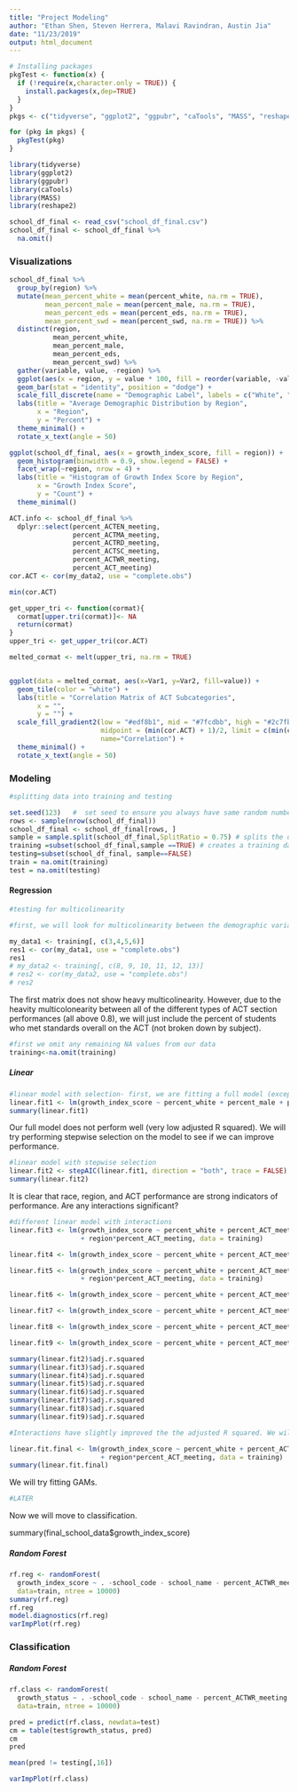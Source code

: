 ```yaml
---
title: "Project Modeling"
author: "Ethan Shen, Steven Herrera, Malavi Ravindran, Austin Jia"
date: "11/23/2019"
output: html_document
---
```


```r
# Installing packages
pkgTest <- function(x) {
  if (!require(x,character.only = TRUE)) {
    install.packages(x,dep=TRUE) 
  }
}
pkgs <- c("tidyverse", "ggplot2", "ggpubr", "caTools", "MASS", "reshape2")

for (pkg in pkgs) {
  pkgTest(pkg)
}
```

```r
library(tidyverse)
library(ggplot2)
library(ggpubr)
library(caTools) 
library(MASS)
library(reshape2)
```

```r
school_df_final <- read_csv("school_df_final.csv")
school_df_final <- school_df_final %>%
  na.omit()
```

### Visualizations

```r
school_df_final %>%
  group_by(region) %>%
  mutate(mean_percent_white = mean(percent_white, na.rm = TRUE),
         mean_percent_male = mean(percent_male, na.rm = TRUE),
         mean_percent_eds = mean(percent_eds, na.rm = TRUE),
         mean_percent_swd = mean(percent_swd, na.rm = TRUE)) %>%
  distinct(region, 
           mean_percent_white,
           mean_percent_male,
           mean_percent_eds,
           mean_percent_swd) %>%
  gather(variable, value, -region) %>%
  ggplot(aes(x = region, y = value * 100, fill = reorder(variable, -value))) + 
  geom_bar(stat = "identity", position = "dodge") + 
  scale_fill_discrete(name = "Demographic Label", labels = c("White", "Male", "EDS", "SWD")) + 
  labs(title = "Average Demographic Distribution by Region", 
       x = "Region", 
       y = "Percent") + 
  theme_minimal() + 
  rotate_x_text(angle = 50)
```

```r
ggplot(school_df_final, aes(x = growth_index_score, fill = region)) + 
  geom_histogram(binwidth = 0.9, show.legend = FALSE) + 
  facet_wrap(~region, nrow = 4) + 
  labs(title = "Histogram of Growth Index Score by Region", 
       x = "Growth Index Score", 
       y = "Count") +
  theme_minimal() 
```

```r
ACT.info <- school_df_final %>%
  dplyr::select(percent_ACTEN_meeting, 
                percent_ACTMA_meeting,
                percent_ACTRD_meeting,
                percent_ACTSC_meeting,
                percent_ACTWR_meeting,
                percent_ACT_meeting)
cor.ACT <- cor(my_data2, use = "complete.obs")

min(cor.ACT)

get_upper_tri <- function(cormat){
  cormat[upper.tri(cormat)]<- NA
  return(cormat)
}
upper_tri <- get_upper_tri(cor.ACT)

melted_cormat <- melt(upper_tri, na.rm = TRUE)


ggplot(data = melted_cormat, aes(x=Var1, y=Var2, fill=value)) + 
  geom_tile(color = "white") + 
  labs(title = "Correlation Matrix of ACT Subcategories", 
       x = "",
       y = "") + 
  scale_fill_gradient2(low = "#edf8b1", mid = "#7fcdbb", high = "#2c7fb8", 
                       midpoint = (min(cor.ACT) + 1)/2, limit = c(min(cor.ACT),1), space = "Lab", 
                       name="Correlation") + 
  theme_minimal() +
  rotate_x_text(angle = 50) 
```


### Modeling 

```r
#splitting data into training and testing

set.seed(123)   #  set seed to ensure you always have same random numbers generated
rows <- sample(nrow(school_df_final))
school_df_final <- school_df_final[rows, ]
sample = sample.split(school_df_final,SplitRatio = 0.75) # splits the data in the ratio mentioned in SplitRatio. After splitting marks these rows as logical TRUE and the the remaining are marked as logical FALSE
training =subset(school_df_final,sample ==TRUE) # creates a training dataset named train1 with rows which are marked as TRUE
testing=subset(school_df_final, sample==FALSE)
train = na.omit(training)
test = na.omit(testing)
```


#### Regression

```r
#testing for multicolinearity

#first, we will look for multicolinearity between the demographic variables (race, gender, eds, swd)

my_data1 <- training[, c(3,4,5,6)]
res1 <- cor(my_data1, use = "complete.obs")
res1
# my_data2 <- training[, c(8, 9, 10, 11, 12, 13)]
# res2 <- cor(my_data2, use = "complete.obs")
# res2
```

The first matrix does not show heavy multicolinearity. However, due to the heavity multicolonearity between all of the different types of ACT section performances (all above 0.8), we will just include the percent of students who met standards overall on the ACT (not broken down by subject). 

```r
#first we omit any remaining NA values from our data
training<-na.omit(training) 
```


##### Linear
```r
#linear model with selection- first, we are fitting a full model (except for those specific ACT variables we are cutting)
linear.fit1 <- lm(growth_index_score ~ percent_white + percent_male + percent_eds + percent_swd + title_1 + percent_ACT_meeting + missed_school_days + region, data = training)
summary(linear.fit1)

```

Our full model does not perform well (very low adjusted R squared). We will try performing stepwise selection on the model to see if we can improve performance.


```r
#linear model with stepwise selection
linear.fit2 <- stepAIC(linear.fit1, direction = "both", trace = FALSE)
summary(linear.fit2)
```

It is clear that race, region, and ACT performance are strong indicators of performance. Are any interactions significant?

```r
#different linear model with interactions
linear.fit3 <- lm(growth_index_score ~ percent_white + percent_ACT_meeting  + region + percent_white*percent_ACT_meeting +  percent_white*region
                  + region*percent_ACT_meeting, data = training)

linear.fit4 <- lm(growth_index_score ~ percent_white + percent_ACT_meeting  + region + percent_white*percent_ACT_meeting +  percent_white*region, data = training)

linear.fit5 <- lm(growth_index_score ~ percent_white + percent_ACT_meeting  + region + percent_white*region
                  + region*percent_ACT_meeting, data = training)

linear.fit6 <- lm(growth_index_score ~ percent_white + percent_ACT_meeting  + region + percent_white*percent_ACT_meeting + region*percent_ACT_meeting, data = training)

linear.fit7 <- lm(growth_index_score ~ percent_white + percent_ACT_meeting  + region +  percent_white*percent_ACT_meeting, data = training)

linear.fit8 <- lm(growth_index_score ~ percent_white + percent_ACT_meeting  + region +  percent_white*region, data = training)

linear.fit9 <- lm(growth_index_score ~ percent_white + percent_ACT_meeting  + region +  region*percent_ACT_meeting, data = training)

summary(linear.fit2)$adj.r.squared 
summary(linear.fit3)$adj.r.squared 
summary(linear.fit4)$adj.r.squared 
summary(linear.fit5)$adj.r.squared 
summary(linear.fit6)$adj.r.squared 
summary(linear.fit7)$adj.r.squared 
summary(linear.fit8)$adj.r.squared 
summary(linear.fit9)$adj.r.squared 
```

```r
#Interactions have slightly improved the the adjusted R squared. We will choose the following model as our final linear model based on adjusted R squared value.

linear.fit.final <- lm(growth_index_score ~ percent_white + percent_ACT_meeting  + region + percent_white*region
                       + region*percent_ACT_meeting, data = training)
summary(linear.fit.final)
```


We will try fitting GAMs.

```r
#LATER
```

Now we will move to classification.


summary(final_school_data$growth_index_score)

##### Random Forest

```r
rf.reg <- randomForest(
  growth_index_score ~ . -school_code - school_name - percent_ACTWR_meeting - percent_ACTSC_meeting - percent_ACTRD_meeting - percent_ACTMA_meeting - percent_ACTEN_meeting - growth_status,
  data=train, ntree = 10000)
summary(rf.reg)
rf.reg
model.diagnostics(rf.reg)
varImpPlot(rf.reg)
``` 


### Classification 

##### Random Forest

```r
rf.class <- randomForest(
  growth_status ~ . -school_code - school_name - percent_ACTWR_meeting - percent_ACTSC_meeting - percent_ACTRD_meeting - percent_ACTMA_meeting - percent_ACTEN_meeting - growth_index_score,
  data=train, ntree = 10000)

pred = predict(rf.class, newdata=test)
cm = table(test$growth_status, pred)
cm
pred

mean(pred != testing[,16])

varImpPlot(rf.class)
```
